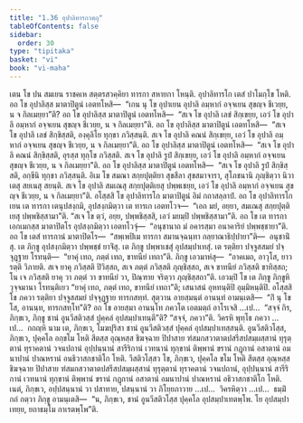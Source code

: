 ```yaml
---
title: "1.36 อุปาลิทารกวตฺถุ"
tableOfContents: false
sidebar:
  order: 30
type: "tipitaka"
basket: "vi"
book: "vi-maha"
---
```



<DynamicBreadcrumb />

<Division number="99" book="vi-maha">

<Paragraph number="437" book="vi-maha">
เตน โข ปน สมเยน ราชคเห สตฺตรสวคฺคิยา ทารกา สหายกา โหนฺติ. อุปาลิทารโก เตสํ ปาโมกฺโข โหติ. อถ โข อุปาลิสฺส มาตาปิตูนํ เอตทโหสิ—  “เกน นุ โข อุปาเยน อุปาลิ อมฺหากํ อจฺจเยน สุขญฺจ ชีเวยฺย, น จ กิลเมยฺยา”ติ? อถ โข อุปาลิสฺส มาตาปิตูนํ เอตทโหสิ—  “สเจ โข อุปาลิ เลขํ สิกฺเขยฺย, เอวํ โข อุปาลิ อมฺหากํ อจฺจเยน สุขญฺจ ชีเวยฺย, น จ กิลเมยฺยา”ติ. อถ โข อุปาลิสฺส มาตาปิตูนํ เอตทโหสิ—  “สเจ โข อุปาลิ เลขํ สิกฺขิสฺสติ, องฺคุลิโย ทุกฺขา ภวิสฺสนฺติ. สเจ โข อุปาลิ คณนํ สิกฺเขยฺย, เอวํ โข อุปาลิ อมฺหากํ อจฺจเยน สุขญฺจ ชีเวยฺย, น จ กิลเมยฺยา”ติ. อถ โข อุปาลิสฺส มาตาปิตูนํ เอตทโหสิ—  “สเจ โข อุปาลิ คณนํ สิกฺขิสฺสติ, อุรสฺส ทุกฺโข ภวิสฺสติ. สเจ โข อุปาลิ รูปํ สิกฺเขยฺย, เอวํ โข อุปาลิ อมฺหากํ อจฺจเยน สุขญฺจ ชีเวยฺย, น จ กิลเมยฺยา”ติ. อถ โข อุปาลิสฺส มาตาปิตูนํ เอตทโหสิ—  “สเจ โข อุปาลิ รูปํ สิกฺขิสฺสติ, อกฺขีนิ ทุกฺขา ภวิสฺสนฺติ. อิเม โข สมณา สกฺยปุตฺติยา สุขสีลา สุขสมาจารา, สุโภชนานิ ภุญฺชิตฺวา นิวาเตสุ สยเนสุ สยนฺติ. สเจ โข อุปาลิ สมเณสุ สกฺยปุตฺติเยสุ ปพฺพเชยฺย, เอวํ โข อุปาลิ อมฺหากํ อจฺจเยน สุขญฺจ ชีเวยฺย, น จ กิลเมยฺยา”ติ.
</Paragraph>

<Paragraph number="438" book="vi-maha">
อโสฺสสิ โข อุปาลิทารโก มาตาปิตูนํ อิมํ กถาสลฺลาปํ. อถ โข อุปาลิทารโก เยน เต ทารกา เตนุปสงฺกมิ, อุปสงฺกมิตฺวา เต ทารเก เอตทโวจ—  “เอถ มยํ, อยฺยา, สมเณสุ สกฺยปุตฺติเยสุ ปพฺพชิสฺสามา”ติ. “สเจ โข ตฺวํ, อยฺย, ปพฺพชิสฺสสิ, เอวํ มยมฺปิ ปพฺพชิสฺสามา”ติ. อถ โข เต ทารกา เอกเมกสฺส มาตาปิตโร อุปสงฺกมิตฺวา เอตทโวจุํ—  “อนุชานาถ มํ อคารสฺมา อนาคาริยํ ปพฺพชฺชายา”ติ. อถ โข เตสํ ทารกานํ มาตาปิตโร—  “สพฺเพปิเม ทารกา สมานจฺฉนฺทา กลฺยาณาธิปฺปายา”ติ—  อนุชานิํสุ. เต ภิกฺขู อุปสงฺกมิตฺวา ปพฺพชฺชํ ยาจิํสุ. เต ภิกฺขู ปพฺพาเชสุํ อุปสมฺปาเทสุํ. เต รตฺติยา ปจฺจูสสมยํ ปจฺจุฏฺฐาย โรทนฺติ—  “ยาคุํ เทถ, ภตฺตํ เทถ, ขาทนียํ เทถา”ติ. ภิกฺขู เอวมาหํสุ—  “อาคเมถ, อาวุโส, ยาว รตฺติ วิภายติ. สเจ ยาคุ ภวิสฺสติ ปิวิสฺสถ, สเจ ภตฺตํ ภวิสฺสติ ภุญฺชิสฺสถ, สเจ ขาทนียํ ภวิสฺสติ ขาทิสฺสถ; โน เจ ภวิสฺสติ ยาคุ วา ภตฺตํ วา ขาทนียํ วา, ปิณฺฑาย จริตฺวา ภุญฺชิสฺสถา”ติ. เอวมฺปิ โข เต ภิกฺขู ภิกฺขูหิ วุจฺจมานา โรทนฺติเยว “ยาคุํ เทถ, ภตฺตํ เทถ, ขาทนียํ เทถา”ติ; เสนาสนํ อุหทนฺติปิ อุมฺมิหนฺติปิ.
</Paragraph>

<Paragraph number="439" book="vi-maha">
อโสฺสสิ โข ภควา รตฺติยา ปจฺจูสสมยํ ปจฺจุฏฺฐาย ทารกสทฺทํ. สุตฺวาน อายสฺมนฺตํ อานนฺทํ อามนฺเตสิ—  “กิํ นุ โข โส, อานนฺท, ทารกสทฺโท”ติ? อถ โข อายสฺมา อานนฺโท ภควโต เอตมตฺถํ อาโรเจสิ …เป…  “สจฺจํ กิร, ภิกฺขเว, ภิกฺขู ชานํ อูนวีสติวสฺสํ ปุคฺคลํ อุปสมฺปาเทนฺตี”ติ? “สจฺจํ, ภควา”ติ. วิครหิ พุทฺโธ ภควา …เป…  กถญฺหิ นาม เต, ภิกฺขเว, โมฆปุริสา ชานํ อูนวีสติวสฺสํ ปุคฺคลํ อุปสมฺปาเทสฺสนฺติ. อูนวีสติวโสฺส, ภิกฺขเว, ปุคฺคโล อกฺขโม โหติ สีตสฺส อุณฺหสฺส ชิฆจฺฉาย ปิปาสาย ฑํสมกสวาตาตปสรีสปสมฺผสฺสานํ ทุรุตฺตานํ ทุราคตานํ วจนปถานํ อุปฺปนฺนานํ สารีริกานํ เวทนานํ ทุกฺขานํ ติพฺพานํ ขรานํ กฏุกานํ อสาตานํ อมนาปานํ ปาณหรานํ อนธิวาสกชาติโก โหติ. วีสติวโสฺสว โข, ภิกฺขเว, ปุคฺคโล ขโม โหติ สีตสฺส อุณฺหสฺส ชิฆจฺฉาย ปิปาสาย ฑํสมกสวาตาตปสรีสปสมฺผสฺสานํ ทุรุตฺตานํ ทุราคตานํ วจนปถานํ, อุปฺปนฺนานํ สารีริกานํ เวทนานํ ทุกฺขานํ ติพฺพานํ ขรานํ กฏุกานํ อสาตานํ อมนาปานํ ปาณหรานํ อธิวาสกชาติโก โหติ. เนตํ, ภิกฺขเว, อปฺปสนฺนานํ วา ปสาทาย, ปสนฺนานํ วา ภิโยฺยภาวาย …เป…  วิครหิตฺวา …เป…  ธมฺมิํ กถํ กตฺวา ภิกฺขู อามนฺเตสิ—  “น, ภิกฺขเว, ชานํ อูนวีสติวโสฺส ปุคฺคโล อุปสมฺปาเทตพฺโพ. โย อุปสมฺปาเทยฺย, ยถาธมฺโม กาเรตพฺโพ”ติ.
</Paragraph>
</Division>